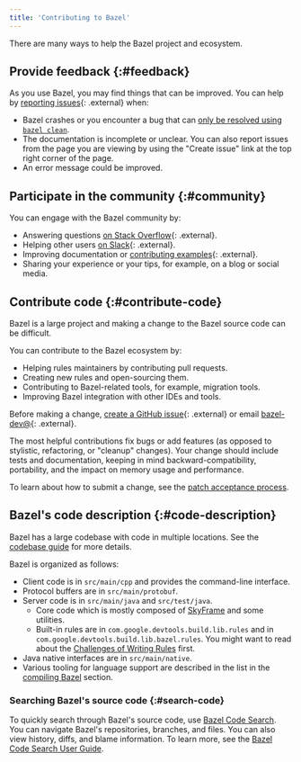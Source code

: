 ```yaml
---
title: 'Contributing to Bazel'
---
```


There are many ways to help the Bazel project and ecosystem.

## Provide feedback {:#feedback}

As you use Bazel, you may find things that can be improved.
You can help by [reporting issues](http://github.com/bazelbuild/bazel/issues){: .external}
when:

   - Bazel crashes or you encounter a bug that can [only be resolved using `bazel
     clean`](/docs/build#correct-incremental-rebuilds).
   - The documentation is incomplete or unclear. You can also report issues
     from the page you are viewing by using the "Create issue"
     link at the top right corner of the page.
   - An error message could be improved.

## Participate in the community {:#community}

You can engage with the Bazel community by:

   - Answering questions [on Stack Overflow](
     https://stackoverflow.com/questions/tagged/bazel){: .external}.
   - Helping other users [on Slack](https://slack.bazel.build){: .external}.
   - Improving documentation or [contributing examples](
     https://github.com/bazelbuild/examples){: .external}.
   - Sharing your experience or your tips, for example, on a blog or social media.

## Contribute code {:#contribute-code}

Bazel is a large project and making a change to the Bazel source code
can be difficult.

You can contribute to the Bazel ecosystem by:

   - Helping rules maintainers by contributing pull requests.
   - Creating new rules and open-sourcing them.
   - Contributing to Bazel-related tools, for example, migration tools.
   - Improving Bazel integration with other IDEs and tools.

Before making a change, [create a GitHub
issue](http://github.com/bazelbuild/bazel/issues){: .external}
or email [bazel-dev@](mailto:bazel-dev@googlegroups.com){: .external}.

The most helpful contributions fix bugs or add features (as opposed
to stylistic, refactoring, or "cleanup" changes). Your change should
include tests and documentation, keeping in mind backward-compatibility,
portability, and the impact on memory usage and performance.

To learn about how to submit a change, see the
[patch acceptance process](/versions/6.2.0/contribute/patch-acceptance).

## Bazel's code description {:#code-description}

Bazel has a large codebase with code in multiple locations. See the [codebase guide](/versions/6.2.0/contribute/codebase) for more details.

Bazel is organized as follows:

*  Client code is in `src/main/cpp` and provides the command-line interface.
*  Protocol buffers are in `src/main/protobuf`.
*  Server code is in `src/main/java` and `src/test/java`.
   *  Core code which is mostly composed of [SkyFrame](/versions/6.2.0/reference/skyframe)
      and some utilities.
   *  Built-in rules are in `com.google.devtools.build.lib.rules` and in
     `com.google.devtools.build.lib.bazel.rules`. You might want to read about
     the [Challenges of Writing Rules](/versions/6.2.0/docs/rule-challenges) first.
*  Java native interfaces are in `src/main/native`.
*  Various tooling for language support are described in the list in the
   [compiling Bazel](/versions/6.2.0/install/compile-source) section.

### Searching Bazel's source code {:#search-code}

To quickly search through Bazel's source code, use
[Bazel Code Search](https://source.bazel.build/). You can navigate Bazel's
repositories, branches, and files. You can also view history, diffs, and blame
information. To learn more, see the
[Bazel Code Search User Guide](/versions/6.2.0/contribute/searching-codebase).
